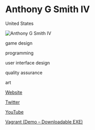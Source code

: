 # Anthony G Smith IV

<Location>

United States

</Location>

![Anthony G Smith IV](https://static.wixstatic.com/media/35abc4_ccf983fdaa7d46c9801040d07b76c646~mv2.png/v1/fill/w_1272,h_666,fp_0.50_0.50,q_95/35abc4_ccf983fdaa7d46c9801040d07b76c646~mv2.webp)

<Skills>

game design

programming

user interface design

quality assurance

art

</Skills>

<Personal>

[Website](https://goldsmithiv.wixsite.com/goldsmithportfolio)

[Twitter](https://twitter.com/GoldSmith_IV)

[YouTube](https://www.youtube.com/channel/UC1BWpnZpZWqSLpVlRMWDR9A/)

</Personal>



<Games>

[Vagrant (Demo – Downloadable EXE)](https://drive.google.com/file/d/1J7AXOyfZNCj-e2lqZzrvXjcg3XhA7_W9/view)

</Games>
